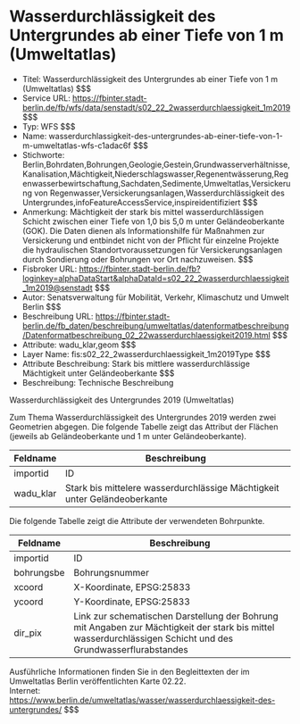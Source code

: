 # Wasserdurchlässigkeit des Untergrundes ab einer Tiefe von 1 m (Umweltatlas)
- Titel: Wasserdurchlässigkeit des Untergrundes ab einer Tiefe von 1 m (Umweltatlas) $$$
- Service URL: https://fbinter.stadt-berlin.de/fb/wfs/data/senstadt/s02_22_2wasserdurchlaessigkeit_1m2019 $$$
- Typ: WFS $$$
- Name: wasserdurchlassigkeit-des-untergrundes-ab-einer-tiefe-von-1-m-umweltatlas-wfs-c1adac6f $$$
- Stichworte: Berlin,Bohrdaten,Bohrungen,Geologie,Gestein,Grundwasserverhältnisse,Kanalisation,Mächtigkeit,Niederschlagswasser,Regenentwässerung,Regenwasserbewirtschaftung,Sachdaten,Sedimente,Umweltatlas,Versickerung von Regenwasser,Versickerungsanlagen,Wasserdurchlässigkeit des Untergrundes,infoFeatureAccessService,inspireidentifiziert $$$
- Anmerkung: Mächtigkeit der stark bis mittel wasserdurchlässigen Schicht zwischen einer Tiefe von 1,0 bis 5,0 m unter Geländeoberkante (GOK). Die Daten dienen als Informationshilfe für Maßnahmen zur Versickerung und entbindet nicht von der Pflicht für einzelne Projekte die hydraulischen Standortvoraussetzungen für Versickerungsanlagen durch Sondierung oder Bohrungen vor Ort nachzuweisen. $$$
- Fisbroker URL: https://fbinter.stadt-berlin.de/fb?loginkey=alphaDataStart&alphaDataId=s02_22_2wasserdurchlaessigkeit_1m2019@senstadt $$$
- Autor: Senatsverwaltung für Mobilität, Verkehr, Klimaschutz und Umwelt Berlin $$$
- Beschreibung URL: https://fbinter.stadt-berlin.de/fb_daten/beschreibung/umweltatlas/datenformatbeschreibung/Datenformatbeschreibung_02_22wasserdurchlaessigkeit2019.html $$$
- Attribute: wadu_klar,geom $$$
- Layer Name: fis:s02_22_2wasserdurchlaessigkeit_1m2019Type $$$
- Attribute Beschreibung: Stark bis mittlere wasserdurchlässige Mächtigkeit unter Geländeoberkante $$$
- Beschreibung: Technische Beschreibung 

Wasserdurchlässigkeit des Untergrundes 2019 (Umweltatlas)

Zum Thema Wasserdurchlässigkeit des Untergrundes 2019 werden zwei Geometrien abgegen. Die folgende Tabelle zeigt das Attribut der Flächen (jeweils ab Geländeoberkante und 1 m unter Geländeoberkante).

| Feldname   | Beschreibung                                                              |
| ---------- | ------------------------------------------------------------------------- |
| importid   | ID                                                                        |
| wadu\_klar | Stark bis mittelere wasserdurchlässige Mächtigkeit unter Geländeoberkante |

  
Die folgende Tabelle zeigt die Attribute der verwendeten Bohrpunkte.

| Feldname   | Beschreibung                                                                                                                                                 |
| ---------- | ------------------------------------------------------------------------------------------------------------------------------------------------------------ |
| importid   | ID                                                                                                                                                           |
| bohrungsbe | Bohrungsnummer                                                                                                                                               |
| xcoord     | X-Koordinate, EPSG:25833                                                                                                                                     |
| ycoord     | Y-Koordinate, EPSG:25833                                                                                                                                     |
| dir\_pix   | Link zur schematischen Darstellung der Bohrung mit Angaben zur Mächtigkeit der stark bis mittel wasserdurchlässigen Schicht und des Grundwasserflurabstandes |

  
Ausführliche Informationen finden Sie in den Begleittexten der im Umweltatlas Berlin veröffentlichten Karte 02.22.  
Internet: https://www.berlin.de/umweltatlas/wasser/wasserdurchlaessigkeit-des-untergrundes/ $$$
